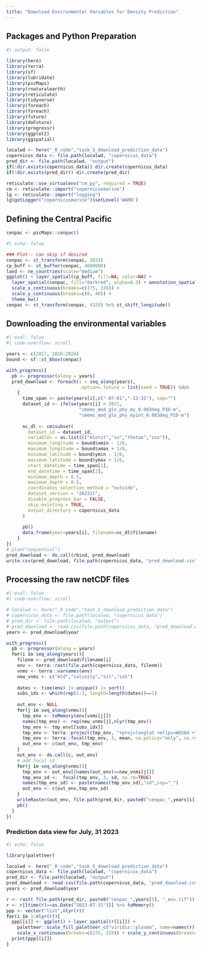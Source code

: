 ```yaml
---
title: "Download Environmental Variables for Density Prediction"
---
```


## Packages and Python Preparation

```r
#| output: false

library(here)
library(terra)
library(sf)
library(lubridate)
library(picMaps)
library(rnaturalearth)
library(reticulate) 
library(tidyverse)
library(foreach)
library(foreach)
library(future)
library(doFuture)
library(progressr)
library(ggplot2)
library(ggspatial)

localwd <- here("_R_code","task_5_download_prediction_data")
copernicus_data <- file.path(localwd, "copernicus_data")
pred_dir <- file.path(localwd, "output")
if(!dir.exists(copernicus_data)) dir.create(copernicus_data)
if(!dir.exists(pred_dir)) dir.create(pred_dir)

reticulate::use_virtualenv("cm_py", required = TRUE)
cm <- reticulate::import("copernicusmarine")
lg <- reticulate::import("logging")
lg$getLogger("copernicusmarine")$setLevel('WARN')
```

## Defining the Central Pacific

```r
cenpac <- picMaps::cenpac()
```

```r
#| echo: false

### Plot-- can skip if desired
cenpac <- st_transform(cenpac, 3832)
cp_buff <- st_buffer(cenpac, 4000000)
land <- ne_countries(scale="medium")
ggplot() + layer_spatial(cp_buff, fill=NA, color=NA) + 
  layer_spatial(cenpac, fill="darkred", alpha=0.3) + annotation_spatial(land) +
  scale_x_continuous(breaks=c(175, 228)) +
  scale_y_continuous(breaks=c(0, 40)) +
  theme_bw()
cenpac <- st_transform(cenpac, 4326) %>% st_shift_longitude()
```

## Downloading the environmental variables

```r
#| eval: false
#| code-overflow: scroll

years <- c(2017, 2020:2024)
bound <- sf::st_bbox(cenpac) 

with_progress({
  pb <- progressor(along = years) 
  pred_download <- foreach(i = seq_along(years), 
                           .options.future = list(seed = TRUE)) %do% 
    {
      time_span <- paste(years[i],c("-07-01","-12-31"), sep="")
      dataset_id <- ifelse(years[i] < 2021,
                           "cmems_mod_glo_phy_my_0.083deg_P1D-m",
                           "cmems_mod_glo_phy_myint_0.083deg_P1D-m")
      
      nc_dl <- cm$subset(
        dataset_id = dataset_id,
        variables = as.list(c("mlotst","so","thetao","zos")),
        minimum_longitude = bound$xmin - 1/6,
        maximum_longitude = bound$xmax + 1/6,
        minimum_latitude = bound$ymin - 1/6,
        maximum_latitude = bound$ymax + 1/6,
        start_datetime = time_span[1], 
        end_datetime = time_span[2], 
        minimum_depth = 0.5,
        maximum_depth = 0.5,
        coordinates_selection_method = "outside",
        dataset_version = "202311",
        disable_progress_bar = FALSE,
        skip_existing = TRUE,
        output_directory = copernicus_data
      )
      
      pb()
      data.frame(year=years[i], filename=nc_dl$filename)
    }
}) 
# plan("sequential")
pred_download <- do.call(rbind, pred_download)
write.csv(pred_download, file.path(copernicus_data, "pred_download.csv"), row.names = FALSE)
```

## Processing the raw netCDF files

```r
#| eval: false
#| code-overflow: scroll

# localwd <- here("_R_code","task_5_download_prediction_data")
# copernicus_data <- file.path(localwd, "copernicus_data")
# pred_dir <- file.path(localwd, "output")
# pred_download <- read.csv(file.path(copernicus_data, "pred_download.csv"))
years <- pred_download$year

with_progress({
  pb <- progressor(along = years) 
  for(i in seq_along(years)){
    filenm <- pred_download$filename[i]
    env <- terra::rast(file.path(copernicus_data, filenm))
    vnms <- terra::varnames(env) 
    new_vnms <- c("mld","salinity","sst","ssh")
    
    dates <- time(env) |> unique() |> sort()
    subs_idx <- which(rep(1:3, length=length(dates))==1)
    
    out_env <- NULL
    for(j in seq_along(vnms)){
      tmp_env <- toMemory(env[vnms[j]])
      names(tmp_env) <- rep(new_vnms[j],nlyr(tmp_env))
      tmp_env <- tmp_env[[subs_idx]]
      tmp_env <- terra::project(tmp_env, "+proj=longlat +ellps=WGS84 +lon_wrap=180 +datum=WGS84 +no_defs")
      tmp_env <- terra::focal(tmp_env, 3, mean, na.policy="only", na.rm=TRUE) # Make sure there are no cells with missing data
      out_env <- c(out_env, tmp_env)
    }
    out_env <- do.call(c, out_env)
    # add focal sd
    for(j in seq_along(vnms)){
      tmp_env <- out_env[[names(out_env)==new_vnms[j]]]
      tmp_env_sd <-  focal(tmp_env, 3, sd, na.rm=TRUE)
      names(tmp_env_sd) <- paste(names(tmp_env_sd),"sd",sep="_")
      out_env <- c(out_env,tmp_env_sd)
    }
    writeRaster(out_env, file.path(pred_dir, paste0("cenpac_",years[i], "_env.tif")), overwrite=TRUE)
    pb()
  }
})
```

### Prediction data view for July, 31 2023

```r
#| echo: false

library(paletteer)

localwd <- here("_R_code","task_5_download_prediction_data")
copernicus_data <- file.path(localwd, "copernicus_data")
pred_dir <- file.path(localwd, "output")
pred_download <- read.csv(file.path(copernicus_data, "pred_download.csv"))
years <- pred_download$year

r <- rast( file.path(pred_dir, paste0("cenpac_",years[5], "_env.tif")))
r <- r[[time(r)==as.Date("2023-07-31")]] %>% toMemory()
ppp <- vector("list",nlyr(r))
for(i in 1:nlyr(r)){
  ppp[[i]] <- ggplot() + layer_spatial(r[[i]]) + 
    paletteer::scale_fill_paletteer_c("viridis::plasma", name=names(r)[i]) + 
    scale_x_continuous(breaks=c(175, 228)) + scale_y_continuous(breaks=c(0, 40)) + theme_bw()
  print(ppp[[i]])
}
```